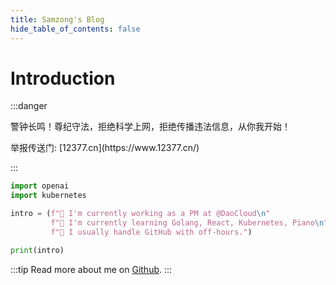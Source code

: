 ```yaml
---
title: Samzong's Blog
hide_table_of_contents: false
---
```


# Introduction

:::danger
<p style={{ fontSize: '24px', fontWeight: 'bold', color: 'red' }}>警钟长鸣！尊纪守法，拒绝科学上网，拒绝传播违法信息，从你我开始！</p>

<p style={{ fontSize: '24px', fontWeight: 'bold', color: 'red' }}>举报传送门: [12377.cn](https://www.12377.cn/)</p>
:::


```python
import openai
import kubernetes

intro = (f"🔭 I'm currently working as a PM at @DaoCloud\n"
         f"🌱 I'm currently learning Golang, React, Kubernetes, Piano\n"
         f"💬 I usually handle GitHub with off-hours.")

print(intro)
```


:::tip
Read more about me on [Github](https://github.com/samzong).
:::

